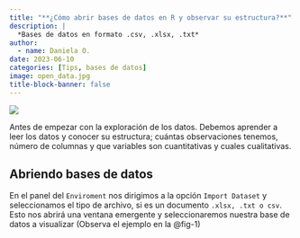```yaml
---
title: "**¿Cómo abrir bases de datos en R y observar su estructura?**"
description: |
  *Bases de datos en formato .csv, .xlsx, .txt*
author:
  - name: Daniela O. 
date: 2023-06-10
categories: [Tips, bases de datos]
image: open_data.jpg
title-block-banner: false
---
```


![](open_data.jpg)

Antes de empezar con la exploración de los datos. Debemos aprender a leer los datos y conocer su estructura; cuántas observaciones tenemos, número de columnas y que variables son cuantitativas y cuales cualitativas.

## Abriendo bases de datos

En el panel del `Enviroment` nos dirigimos a la opción `Import Dataset` y seleccionamos el tipo de archivo, si es un documento `.xlsx, .txt o csv`. Esto nos abrirá una ventana emergente y seleccionaremos nuestra base de datos a visualizar (Observa el ejemplo en la @fig-1)
